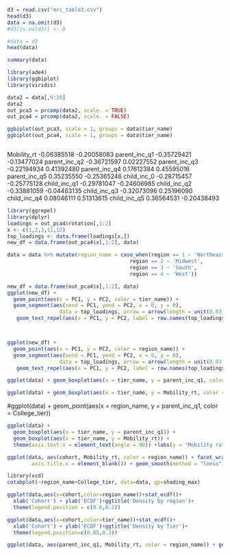 ```{r}
d3 = read.csv("mrc_table3.csv")
head(d3)
data = na.omit(d3)
#d3[is.na(d3)] <- 0

#data = d3
head(data)

summary(data)

library(ade4)
library(ggbiplot)
library(viridis)
```



```{r}
data2 = data[,9:20]
data2
out_pca3 = prcomp(data2, scale. = TRUE)
out_pca4 = prcomp(data2, scale. = FALSE)

ggbiplot(out_pca3, scale = 1, groups = data$tier_name)
ggbiplot(out_pca4, scale = 1, groups = data$tier_name) 



```

Mobility_rt   -0.06385518 -0.20058083
parent_inc_q1 -0.35729421 -0.13477024
parent_inc_q2 -0.36721597  0.02227552
parent_inc_q3 -0.22194934  0.41392480
parent_inc_q4  0.17612384  0.45595016
parent_inc_q5  0.35235550 -0.25365246
child_inc_0   -0.28715457 -0.25775128
child_inc_q1  -0.29781047 -0.24606985
child_inc_q2  -0.33881059 -0.04463135
child_inc_q3  -0.32073096  0.25196090
child_inc_q4   0.08046111  0.51313615
child_inc_q5   0.36564531 -0.20438493

```{r}
library(ggrepel)
library(dplyr)
loadings = out_pca4$rotation[,1:2]
x <- c(1,2,3,11,12)
top_loadings <- data.frame(loadings[x,])
new_df = data.frame(out_pca4$x[,1:2], data)

data = data %>% mutate(region_name = case_when(region == 1 ~ 'Northeast',
                                        region == 2 ~ 'Midwest',
                                        region == 3 ~ 'South',
                                        region == 4 ~ 'West'))

new_df = data.frame(out_pca4$x[,1:2], data)
ggplot(new_df) + 
  geom_point(aes(x = PC1, y = PC2, color = tier_name)) +
  geom_segment(aes(xend = PC1, yend = PC2, x = 0, y = 0),
                 data = top_loadings, arrow = arrow(length = unit(0.03, "npc"))) +
   geom_text_repel(aes(x = PC1, y = PC2, label = row.names(top_loadings)), data = top_loadings, max.overlaps = 200)



ggplot(new_df) + 
  geom_point(aes(x = PC1, y = PC2, color = region_name)) +
  geom_segment(aes(xend = PC1, yend = PC2, x = 0, y = 0),
                 data = top_loadings, arrow = arrow(length = unit(0.03, "npc"))) +
   geom_text_repel(aes(x = PC1, y = PC2, label = row.names(top_loadings)), data = top_loadings, max.overlaps = 200)
```
```{r}

ggplot(data) + geom_boxplot(aes(x = tier_name, y = parent_inc_q1, color = region_name)) + theme(axis.text.x = element_text(angle = 90))

```

```{r}
ggplot(data) + geom_boxplot(aes(x = tier_name, y = Mobility_rt, color = region_name)) + theme(axis.text.x = element_text(angle = 90))


```
#ggplot(data) + geom_point(aes(x = region_name, y = parent_inc_q1, color = College_tier))

```{r}
ggplot(data) + 
  geom_boxplot(aes(x = tier_name, y = parent_inc_q1)) +
  geom_boxplot(aes(x = tier_name, y = Mobility_rt)) +
  theme(axis.text.x = element_text(angle = 90)) +labs(y = "Mobility rate & Parent Income Q1")

```


```{r}
ggplot(data, aes(cohort, Mobility_rt, color = region_name)) + facet_wrap(~tier_name) +  theme(plot.margin = unit(c(0.1,0.1,0.1,0.1), "cm"),axis.text.x = element_text(angle = 90),
        axis.title.x = element_blank()) + geom_smooth(method = "loess") + labs(y = "Mobility Rate", x = "Cohort", color ="Region") + scale_color_manual(labels = c("N-east", "M-west", "South", "West"),values = c("yellow", "Green", "blue", "red"))

```

```{r}
library(vcd)
cotabplot(~region_name+College_tier, data=data, gp=shading_max)

```

```{r}
ggplot(data,aes(x=cohort,color=region_name))+stat_ecdf()+
  xlab('Cohort') + ylab('ECDF')+ggtitle('Density by region')+
  theme(legend.position = c(0.8,0.2))

```

```{r}
ggplot(data,aes(x=cohort,color=tier_name))+stat_ecdf()+
  xlab('Cohort') + ylab('ECDF')+ggtitle('Density by Tier')+
  theme(legend.position=c(0.85,0.3))
```


```{r}
ggplot(data, aes(parent_inc_q1, Mobility_rt, color = region_name)) + geom_point(position = position_jitter(width = 0.3)) + facet_wrap(~College_tier) +  theme(plot.margin = unit(c(0.1,-0.1,0.1,0.1), "cm"),axis.text.x = element_text(angle = 90),axis.title.x = element_blank()) + geom_smooth(method = "loess")

```





